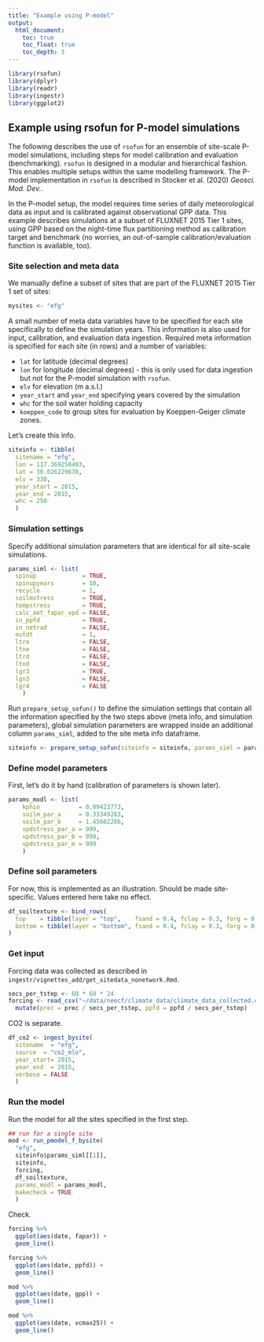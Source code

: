 ```yaml
---
title: "Example using P-model"
output:
  html_document:
    toc: true
    toc_float: true
    toc_depth: 3
---
```


```r
library(rsofun)
library(dplyr)
library(readr)
library(ingestr)
library(ggplot2)
```

## Example using rsofun for P-model simulations

The following describes the use of `rsofun` for an ensemble of site-scale P-model simulations, including steps for model calibration and evaluation (benchmarking). `rsofun` is designed in a modular and hierarchical fashion. This enables multiple setups within the same modelling framework. The P-model implementation in `rsofun` is described in Stocker et al. (2020) *Geosci. Mod. Dev.*. 

In the P-model setup, the model requires time series of daily meteorological data as input and is calibrated against observational GPP data. This example describes simulations at a subset of FLUXNET 2015 Tier 1 sites, using GPP based on the night-time flux partitioning method as calibration target and benchmark (no worries, an out-of-sample calibration/evaluation function is available, too). 

### Site selection and meta data

We manually define a subset of sites that are part of the FLUXNET 2015 Tier 1 set of sites:
```r
mysites <- "efg"
```

A small number of meta data variables have to be specified for each site specifically to define the simulation years. This information is also used for input, calibration, and evaluation data ingestion. Required meta information is specified for each site (in rows) and a number of variables:

- `lat` for latitude (decimal degrees)
- `lon` for longitude (decimal degrees) - this is only used for data ingestion but not for the P-model simulation with `rsofun`.
- `elv` for elevation (m a.s.l.)
- `year_start` and `year_end` specifying years covered by the simulation
- `whc` for the soil water holding capacity
- `koeppen_code` to group sites for evaluation by Koeppen-Geiger climate zones.

Let's create this info.
```r
siteinfo <- tibble(
  sitename = "efg",
  lon = 117.369258403,
  lat = 30.026229678,
  elv = 330,
  year_start = 2015,
  year_end = 2015,
  whc = 250
  )
```

### Simulation settings

Specify additional simulation parameters that are identical for all site-scale simulations.
```r
params_siml <- list(
  spinup             = TRUE,
  spinupyears        = 10,
  recycle            = 1,
  soilmstress        = TRUE,
  tempstress         = TRUE,
  calc_aet_fapar_vpd = FALSE,
  in_ppfd            = TRUE,
  in_netrad          = FALSE,
  outdt              = 1,
  ltre               = FALSE,
  ltne               = FALSE,
  ltrd               = FALSE,
  ltnd               = FALSE,
  lgr3               = TRUE,
  lgn3               = FALSE,
  lgr4               = FALSE
	)
```

Run `prepare_setup_sofun()` to define the simulation settings that contain all the information specified by the two steps above (meta info, and simulation parameters), global simulation parameters are wrapped inside an additional column `params_siml`, added to the site meta info dataframe.
```r
siteinfo <- prepare_setup_sofun(siteinfo = siteinfo, params_siml = params_siml)
```


### Define model parameters

First, let's do it by hand (calibration of parameters is shown later).
```r
params_modl <- list(
	kphio           = 0.09423773,
	soilm_par_a     = 0.33349283,
	soilm_par_b     = 1.45602286,
	vpdstress_par_a = 999,
	vpdstress_par_b = 999,
	vpdstress_par_m = 999
	)
```

### Define soil parameters

For now, this is implemented as an illustration. Should be made site-specific. Values entered here take no effect.
```r
df_soiltexture <- bind_rows(
  top    = tibble(layer = "top",    fsand = 0.4, fclay = 0.3, forg = 0.1, fgravel = 0.1),
  bottom = tibble(layer = "bottom", fsand = 0.4, fclay = 0.3, forg = 0.1, fgravel = 0.1)
)
```

### Get input

Forcing data was collected as described in `ingestr/vignettes_add/get_sitedata_nonetwork.Rmd`.
```r
secs_per_tstep <- 60 * 60 * 24
forcing <- read_csv("~/data/neecf/climate_data/climate_data_collected.csv") %>% 
  mutate(prec = prec / secs_per_tstep, ppfd = ppfd / secs_per_tstep)
```

CO2 is separate.
```r
df_co2 <- ingest_bysite(
  sitename  = "efg",
  source  = "co2_mlo",
  year_start= 2015,
  year_end  = 2015,
  verbose = FALSE
  )
```



### Run the model

Run the model for all the sites specified in the first step.
```r
## run for a single site
mod <- run_pmodel_f_bysite( 
  "efg", 
  siteinfo$params_siml[[1]], 
  siteinfo, 
  forcing, 
  df_soiltexture, 
  params_modl = params_modl, 
  makecheck = TRUE 
  )
```

Check.
```r
forcing %>% 
  ggplot(aes(date, fapar)) + 
  geom_line()

forcing %>% 
  ggplot(aes(date, ppfd)) + 
  geom_line()

mod %>% 
  ggplot(aes(date, gpp)) + 
  geom_line()

mod %>% 
  ggplot(aes(date, vcmax25)) + 
  geom_line()
```
